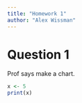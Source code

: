 ```yaml
---
title: "Homework 1"
author: "Alex Wissman"
---
```


# Question 1

Prof says make a chart.


```r
x <- 5
print(x)
```